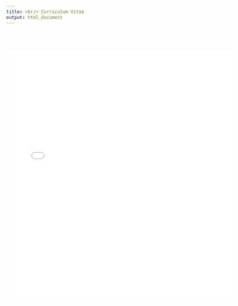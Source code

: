 ```yaml
---
title: <br/> Curriculum Vitae
output: html_document
---
```

<br/>
<br/>
<br/>
<iframe src="cv.pdf" height="670" width="120%" frameBorder="0"></iframe>